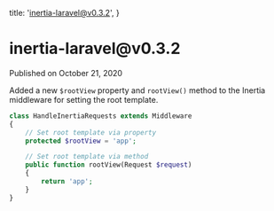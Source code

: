 
  title: 'inertia-laravel@v0.3.2',
}

<h1>inertia-laravel@v0.3.2</h1>

<div className="-mt-8 mb-12 text-base font-medium text-gray-600">Published on October 21, 2020</div>

Added a new `$rootView` property and `rootView()` method to the Inertia middleware for setting the root template.

```php
class HandleInertiaRequests extends Middleware
{
    // Set root template via property
    protected $rootView = 'app';

    // Set root template via method
    public function rootView(Request $request)
    {
        return 'app';
    }
}
```
